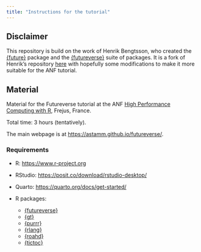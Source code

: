 ```yaml
---
title: "Instructions for the tutorial"
---
```


## Disclaimer

This repository is build on the work of Henrik Bengtsson, who created the
[{future}](https://future.futureverse.org) package and the
[{futureverse}](https://www.futureverse.org) suite of packages. It is a fork of
Henrik's repository
[here](https://github.com/HenrikBengtsson/future-tutorial-user2024) with
hopefully some modifications to make it more suitable for the ANF tutorial.

## Material

Material for the Futureverse tutorial at the ANF [High Performance Computing with R](https://indico.mathrice.fr/event/536/), Frejus, France. 

Total time: 3 hours (tentatively).

The main webpage is at <https://astamm.github.io/futureverse/>.

### Requirements

- R: <https://www.r-project.org>
- RStudio: <https://posit.co/download/rstudio-desktop/>
- Quarto: <https://quarto.org/docs/get-started/>
- R packages: 

    - [{futureverse}](https://www.futureverse.org)
    - [{gt}](https://gt.rstudio.com/)
    - [{purrr}](https://purrr.tidyverse.org)
    - [{rlang}](https://rlang.r-lib.org)
    - [{roahd}](https://astamm.github.io/roahd/)
    - [{tictoc}](https://github.com/jabiru/tictoc)
